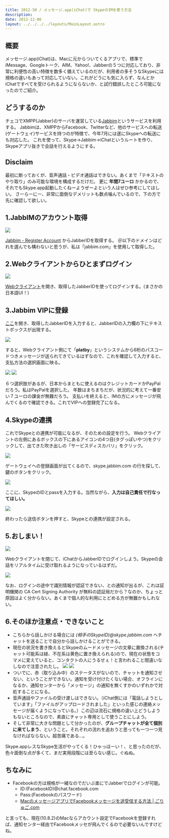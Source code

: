 ```yaml
---
title: 2012-50 / メッセージ.app(iChat)で SkypeのIMを使う方法
description: 
date: 2012-12-06
layout: ../../../../layouts/MainLayout.astro
---
```


## 概要

メッセージ.app(iChat)は、Macに元からついてくるアプリで、標準でiMessage、Googleトーク、AIM、Yahoo!、Jabberの５つに対応しており、非常に利便性の高い特徴を数多く備えているのだが、利用者の多そうなSkypeには規格の違いもあって対応していない。これがどうにも気に入らず、なんとかiChatですべてを受けられるようにならないか、と試行錯誤したところ可能になったのでご紹介。

## どうするのか

チェコでXMPP(Jabber)のサーバを運営している[Jabbim](http://www.jabbim.com/)というサービスを利用する。
Jabbimは、XMPPからFacebook、Twitterなど、他のサービスへの転送(ゲートウェイ)サービスを持つのが特徴で、今年7月には遂にSkypeへの転送にも対応した。
これを使って、Skype→Jabbim→iChatというルートを作り、Skypeアプリ抜きで会話を行えるようにする。

## Disclaim

最初に断っておくが、音声通話・ビデオ通話はできない。あくまで「テキストのやり取り」のみ可能な環境を構成するだけだ。
更に **年間7ユーロ** かかるので、それでもSkype.app起動したくねーようぜーよという人はぜひ参考にしてほしい。
さーらーにー、非常に面倒なデメリットも数点噛んでいるので、下の方で先に確認して欲しい。

## 1.JabbIMのアカウント取得

![](/ja/blog/posts/2012-50/20121230193634.jpeg)

[Jabbim - Register Account](https://secure.jabbim.com/reg/) からJabberIDを取得する。
＠以下のドメインはどれを選んでも構わないと思うが、私は「jabbim.com」を使用して取得した。

## 2.Webクライアントからひとまずログイン

![](/ja/blog/posts/2012-50/20121230193652.jpeg)

[Webクライアント](https://secure.jabbim.com/client)を開き、取得したJabberIDを使ってログインする。(まさかの日本語UI！)

## 3.Jabbim VIPに登録

[ここ](https://secure.jabbim.com/payment/?lang=en)を開き、取得したJabberIDを入力すると、JabberIDの入力欄の下にテキストボックスが出現する。

![](/ja/blog/posts/2012-50/20121230193704.jpeg)

すると、Webクライアント側にて「**platby**」というシステムから6桁のパスコードつきメッセージが送られてきているはずなので、これを確認して入力すると、支払方法の選択画面に映る。

![](/ja/blog/posts/2012-50/20121230193718.jpeg)
![](/ja/blog/posts/2012-50/20121230193730.jpeg)

６つ選択肢があるが、日本からまともに使えるのはクレジットカードかPayPalだろう。私はPayPalを選択した。
年数はまちまちだが、状況的に考えて一番安い７ユーロの課金が無難だろう。
支払いを終えると、IMの方にメッセージが飛んでくるので確認できる。これでVIPへの登録完了になる。

## 4.Skypeの連携

これでSkypeとの連携が可能になるが、そのための設定を行う。
Webクライアントの左側にあるボックスの下にあるアイコンの4つ目(タグっぽいやつ)をクリックして、出てきた吹き出しの「サービスディスカバリ」をクリック。

![](/ja/blog/posts/2012-50/20121230193745.jpeg)

ゲートウェイへの登録画面が出てくるので、skype.jabbim.com の行を探して、鍵のボタンをクリック。

![](/ja/blog/posts/2012-50/20121230193802.jpeg)

ここに、SkypeのIDとpassを入力する。当然ながら、**入力は自己責任で行なってほしい。**

![](/ja/blog/posts/2012-50/20121230193816.jpeg)

終わったら送信ボタンを押すと、Skypeとの連携が設定される。

## 5.おしまい！

![](/ja/blog/posts/2012-50/20121230193918.jpeg)

Webクライアントを閉じて、iChatからJabberIDでログインしよう。Skypeの会話をリアルタイムに受け取れるようになっているはずだ。

![](/ja/blog/posts/2012-50/20121230193833.jpeg)

なお、ログインの途中で識別情報が認証できない、との通知が出るが、これは証明機関の CA Cert Signing Authority が無料の認証局だから？なのか、ちょっと原因はよく分からない。あくまで個人的な利用にとどめる方が無難かもしれない。

<Tweet tweetLink="http://twitter.com/ockeghem/status/10580991345168384" />

## 6.そのほか注意点・できないこと

- こちらから話しかける場合には _(相手のSkypeID)@skype.jabbim.com_ へチャットを送ることで自分から話しかけることができる。
- 現在の状況を書き換えるとSkypeのムードメッセージの文章に置換される(チャット可能系は緑、不在系は黄色に置き換えられる)ので、現在の状態をコマメに変えていると、コンタクトの人にうるせぇ！と言われること間違いなしなので注意されたし。
  ![](/ja/blog/posts/2012-50/20121230193854.jpeg)
  ![](/ja/blog/posts/2012-50/20121230193902.jpeg)
- ついでに、赤（取り込み中）のステータスがないので、チャットを通知させない、ということができない。通知を受け付けたくない場合、オフラインになるか、通知センターから「メッセージ」の通知を無くすかのいずれかで対処することになる。
- 音声通話やファイルの受け渡しはできない。（iChat側には「電話しようとしています」「ファイルがアップロードされました」といった感じの連絡メッセージが届くようになっている。）この辺は流石に規格の違い上どうしようもないところなので、素直にチャット専用として使うことにしよう。
- そして非常に大きな問題として分かったのが、**グループチャットが全て個別に来てしまう**、ということ。それぞれの流れを追おうと思っても一つ一つ見なければならない。超苦痛である…。

Skype.appレスなSkype生活がやってくる！ひゃっほーい！、と思ったのだが、色々面倒な点が多くて、まだ実用段階には至らない感じ。ぐぬぬ。

## ちなみに

- Facebookの方は規格が一緒なのでだいぶ楽にでJabberでログインが可能。
    - ID:(FacebookID)@chat.facebook.com
    - Pass:(Facebookのパスワード)
    - [MacのメッセージアプリでFacebookメッセージを送受信する方法 | ごりゅご.com](http://goryugo.com/20121018/facebook_from_imessage/)

と言っても、現在(10.8.2)のMacならアカウント設定でFacebookを登録すれば、通知センター経由でFacebookメッセが飛んでくるので必要ないんですけどね。
